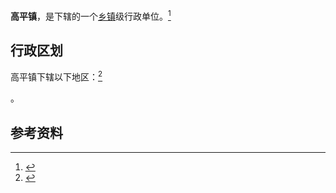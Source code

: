 {{中国乡级行政区|62/08/21/102/000}}

'''高平镇'''，是{{PRC admin/fullname|62/08/21/102/000|3}}下辖的一个[[乡镇|乡镇]]级行政单位。<ref>{{PRC admin/ref sgc|{{PRC admin/parent|62/08/21/102/000}}}}</ref>

== 行政区划 ==

高平镇下辖以下地区：<ref>{{PRC admin/ref sgc|62/08/21/102/000}}</ref>

{{PRC admin/children|62/08/21/102/000}}。

== 参考资料 ==

{{reflist}}

{{行政区划小作品}}
{{PRC admin/navcat|62/08/21/102/000}}